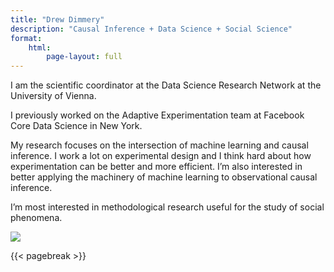 ```yaml
---
title: "Drew Dimmery"
description: "Causal Inference + Data Science + Social Science"
format:
    html:
        page-layout: full
---
```


::: {.column-page-inset}
::: {.column-page-inset-left}
I am the scientific coordinator at the Data Science Research Network at the University of Vienna.

I previously worked on the Adaptive Experimentation team at Facebook Core Data Science in New York.

My research focuses on the intersection of machine learning and causal inference. I work a lot on experimental design and I think hard about how experimentation can be better and more efficient. I’m also interested in better applying the machinery of machine learning to observational causal inference.

I’m most interested in methodological research useful for the study of social phenomena.
:::

<div class="column-margin column-container">
![](headshot.jpg){.rounded .preview-image}
</div>
:::

{{< pagebreak >}}

::: {.column-page-inset .text-center}
```{=html}
<a class="btn btn-outline-dark", href="https://twitter.com/DrewDim">
    <i class="bi bi-twitter" role='img' aria-label='Twitter'></i>
</a>

<a class="btn btn-outline-dark", href="https://github.com/ddimmery">
    <i class="bi bi-github" role='img' aria-label='Github'></i>
</a>

<a class="btn btn-outline-dark", href="https://www.linkedin.com/in/drew-dimmery/">
    <i class="bi bi-linkedin" role='img' aria-label='LinkedIn'></i>
</a>

<a class="btn btn-outline-dark", href="https://scholar.google.com/citations?user=qMfnm48AAAAJ">
    <i class="ai ai-google-scholar" role='img' aria-label='Google Scholar'></i>
</a>

<a class="btn btn-outline-dark", href="https://arxiv.org/a/dimmery_d_1.html">
    <i class="ai ai-arxiv" role='img' aria-label='arXiv'></i>
</a>

<a class="btn btn-outline-dark", href="mailto:pddimmery@gmail.com">
    <i class="ai bi-envelope" role='img' aria-label='email'></i>
</a>
```
:::


